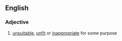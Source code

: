 ==English==
===Adjective===
{{en-adj}}
# [[unsuitable]], [[unfit]] or [[inappropriate]] for some purpose